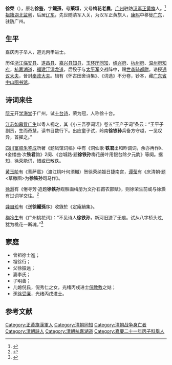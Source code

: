 '''徐榮'''（{{bd|1792年| |1855年|}}），原名'''徐鉴'''，字'''鐵孫'''，号'''藥垣'''，又号'''梅花老農'''，[[广州|广州]]驻防[[汉军正黄旗|汉军正黄旗]]人。<ref>{{cite web |title=徐榮 |url=https://cbdb.fas.harvard.edu/cbdbapi/person.php?id=86708&o=html}}</ref>[[祖籍|祖籍]][[湖北|湖北]][[监利|监利]]，后居[[辽东|辽东]]，先世随清军入关，为汉军正黄旗人，[[康熙|康熙]]中移徙[[广东|广东]]，驻防广州。

==生平==
嘉庆丙子举人，道光丙申进士。

历任[[浙江|浙江]][[临安县|临安县]]、[[遂昌县|遂昌县]]、[[嘉兴县|嘉兴县]][[知县|知县]]，[[玉环厅|玉环厅]][[同知|同知]]，[[绍兴府|绍兴府]]、[[杭州府|杭州府]]、[[温州府|温州府]][[知府|知府]]，[[杭嘉湖道|杭嘉湖道]]，[[福建|福建]][[汀漳龙道|汀漳龙道]]，后殁于与[[太平军|太平军]]交战阵中，赐[[世袭|世袭]][[骑都尉|骑都尉]]。诰授[[通议大夫|通议大夫]]，晉封[[奉政大夫|奉政大夫]]。辑有《怀古田舍诗集》、《词选》不分卷，钞本，藏[[广东省|广东省]][[中山图书馆|中山图书馆]]。

==诗词来往==
[[阮元|阮元]]开[[学海堂|学海堂]]于广州，试[[十台诗|十台诗]]，荣为冠，人称徐十台。

[[江苏|江苏]][[如皋|如皋]][[冒广生|冒广生]]以粤人视之，其《小三吾亭词话》卷五“王产子词”条云：“王平子副贡，生而奇慧，读书目数行下。出应童子试，岭南'''徐铁孙'''兵备方守越，一见叹异，首擢之。”

[[四川|四川]][[富顺|富顺]][[朱鉴成|朱鉴成]]所著《题凤馆词稿》中有《洞仙歌·'''铁君'''出和昨调词，余亦再作》、《金缕曲·次'''铁君'''韵》2阕、《台城路·题'''徐铁孙'''梅花册叶用银台除夕元韵》等阕。据知，徐荣能词，惜或已散佚。

[[黄玉阶|黄玉阶]]有《菩萨蛮》（渡江桃叶何须檝）贺徐荣纳姬日捷南宫，[[谭莹|谭莹]]有《庆清朝·题<草檄图>为'''徐铁孙'''司马作》。

[[徐灏|徐灏]]有《倦寻芳·追题'''徐铁孙'''观察画梅册为文孙石甫农部赋》，则徐荣生前或与徐灏有过词学交往。<ref>{{cite journal |author1=谢永芳(Yong-Fang Xie) |title=《近世广东词人与旗人词人词学交游考论》 |journal=廣東工業大學學報（社會科學版） |date=2007-09-25|volume=7卷 |issue=3期 |pages=P42 - 44}}</ref>

[[龚自珍|龚自珍]]有《送'''徐鐵孫'''序》收錄於《定庵續集》。

[[梅冷生|梅冷生]]有《广州桃花词》：“不见诗人'''徐铁孙'''，新河旧迹了无痕。试从八字桥头过,犹为桃花一断魂。”<ref>{{cite book |title=Pan, Guocun., Mei, Lengsheng. 梅冷生集. China: 上海社会科学院出版社, 2006.}}</ref>

==家庭==
*曾祖徐士進；
*祖徐行；
*父徐振远；
*妻李氏；
*子明善；
*儿媳倪氏，倪秀仁之女，光绪丙戌进士[[倪教敷|倪教敷]]之姑；
*孫[[徐受廉|徐受廉]]，光绪丙戌进士。

==参考文献==
<references/>
{{start box}}
{{s-off}}
{{s-before|[[晏端書|晏端書]]}}
{{s-title|[[大清|大清]][[杭州府|杭州府]][[知府|知府]]|1852年 - 1853年}}
{{s-after|[[繆梓|繆梓]]}}
{{end box}}
{{道光十六年丙申恩科殿試金榜}}

[[Category:正黃旗漢軍人|Category:正黃旗漢軍人]]
[[Category:清朝同知|Category:清朝同知]]
[[Category:清朝战争身亡者|Category:清朝战争身亡者]]
[[Category:清朝詩人|Category:清朝詩人]]
[[Category:清朝杭嘉湖道|Category:清朝杭嘉湖道]]
[[Category:嘉慶二十一年丙子科舉人|Category:嘉慶二十一年丙子科舉人]]